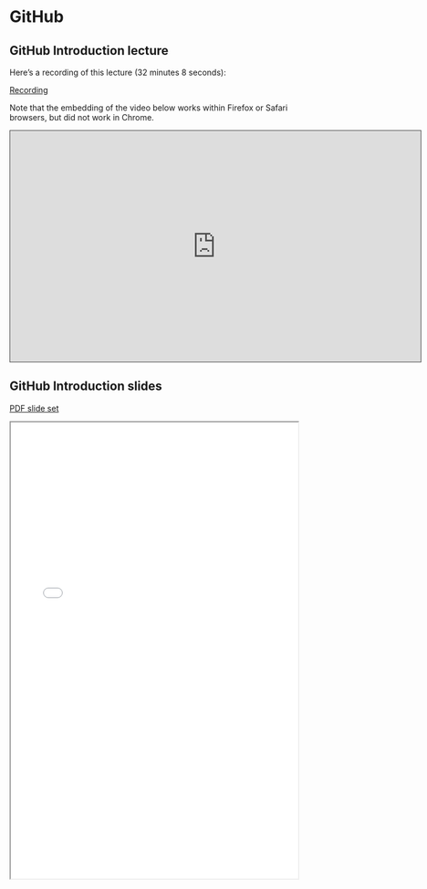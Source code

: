 # GitHub

## GitHub Introduction lecture

Here's a recording of this lecture (32 minutes 8 seconds):

[Recording](https://pitt.hosted.panopto.com/Panopto/Pages/Viewer.aspx?id=e274c96f-1906-4955-9a8d-b06600f51f49){.external target="_blank"}

::: callout-note
Note that the embedding of the video below works within Firefox or Safari browsers, but did not work in Chrome.
:::

<iframe src="https://pitt.hosted.panopto.com/Panopto/Pages/Embed.aspx?id=e274c96f-1906-4955-9a8d-b06600f51f49&autoplay=false&offerviewer=true&showtitle=true&showbrand=true&captions=true&interactivity=all" height="405" width="720" style="border: 1px solid #464646;" allowfullscreen allow="autoplay"></iframe>

## GitHub Introduction slides

[PDF slide set](pdfs/GitHubIntro.pdf){target="_blank"}

 <iframe width="100%" height="800" src="pdfs/GitHubIntro.pdf">

